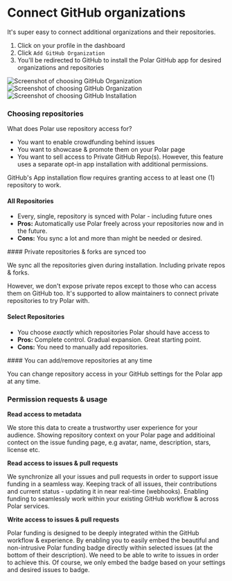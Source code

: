 
# Connect GitHub organizations

It's super easy to connect additional organizations and their repositories.

1. Click on your profile in the dashboard
2. Click `Add GitHub Organization`
3. You'll be redirected to GitHub to install the Polar GitHub app for desired organizations and repositories

![Screenshot of choosing GitHub Organization](./add-org.light.png)
![Screenshot of choosing GitHub Organization](./gh-choose-org.png)
![Screenshot of choosing GitHub Installation](./gh-install.png)

### Choosing repositories

What does Polar use repository access for?
- You want to enable crowdfunding behind issues
- You want to showcase & promote them on your Polar page
- You want to sell access to Private GitHub Repo(s). However, this feature uses a separate opt-in app installation with additional permissions.

GitHub's App installation flow requires granting access to at least one (1) repository to work.

#### All Repositories

- Every, single, repository is synced with Polar - including future ones
- **Pros:** Automatically use Polar freely across your repositories now and in
  the future.
- **Cons:** You sync a lot and more than might be needed or desired.

<BrowserCallout type="NOTE">
#### Private repositories & forks are synced too

We sync all the repositories given during installation. Including private
repos & forks.

However, we don't expose private repos except to those who
can access them on GitHub too. It's supported to allow maintainers to connect
private repositories to try Polar with.

</BrowserCallout>

#### Select Repositories

- You choose *exactly* which repositories Polar should have access to
- **Pros:** Complete control. Gradual expansion. Great starting point.
- **Cons:** You need to manually add repositories.


<BrowserCallout type="NOTE">
#### You can add/remove repositories at any time

You can change repository access in your GitHub
settings for the Polar app at any time.
</BrowserCallout>


### Permission requests & usage

**Read access to metadata**

We store this data to create a trustworthy user experience for your audience.
Showing repository context on your Polar page and additioinal contect on the issue funding page,
e.g avatar, name, description, stars, license etc.

**Read access to issues & pull requests**

We synchronize all your issues and pull requests in order to support issue
funding in a seamless way. Keeping track of all issues, their contributions and current status -
updating it in near real-time (webhooks). Enabling funding to seamlessly work
within your existing GitHub workflow & across Polar services.

**Write access to issues & pull requests**

Polar funding is designed to be deeply integrated within the GitHub workflow &
experience. By enabling you to easily embed the beautiful and non-intrusive
Polar funding badge directly within selected issues (at the bottom of their
description). We need to be able to write to issues in order to achieve this. Of
course, we only embed the badge based on your settings and desired issues to
badge.
